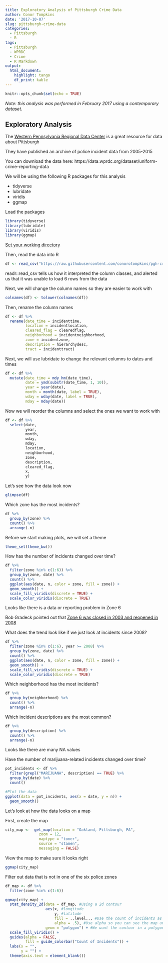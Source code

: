 ```yaml
---
title: Exploratory Analysis of Pittsburgh Crime Data
author: Conor Tompkins
date: '2017-10-07'
slug: pittsburgh-crime-data
categories:
  - Pittsburgh
  - R
tags:
  - Pittsburgh
  - WPRDC
  - Crime
  - R Markdown
output:
  html_document:
    highlight: tango
    df_print: kable
---
```


```r
knitr::opts_chunk$set(echo = TRUE)
```

*Note: this analysis was performed in February 2017 using a contemporary dataset.*

## Exploratory Analysis

The [Western Pennsylvania Regional Data Center](http://www.wprdc.org/) is a great resource for data about Pittsburgh

They have published an archive of police incident data from 2005-2015

You can download the data here: https://data.wprdc.org/dataset/uniform-crime-reporting-data

We will be using the following R packages for this analysis

- tidyverse
- lubridate
- viridis
- ggmap

Load the packages
```r
library(tidyverse)
library(lubridate)
library(viridis)
library(ggmap)
```

[Set your working directory](http://rprogramming.net/set-working-directory-in-r/)

Then, read the data into R
```r
df <- read_csv("https://raw.githubusercontent.com/conorotompkins/pgh-crime/master/archive-police-blotter.csv")
```
readr::read_csv tells us how it interpreted the column classes, and alerted us that it was unable to load 6 rows from the data

Next, we will change the column names so they are easier to work with
```r
colnames(df) <- tolower(colnames(df))
```

Then, rename the column names
```r
df <- df %>% 
  rename(date_time = incidenttime,
         location = incidentlocation,
         cleared_flag = clearedflag,
         neighborhood = incidentneighborhood,
         zone = incidentzone,
         description = hierarchydesc,
         tract = incidenttract)
```

Next, we will use lubridate to change the relevant columns to dates and times
```r
df <- df %>%
  mutate(date_time = mdy_hm(date_time),
         date = ymd(substr(date_time, 1, 10)),
         year = year(date),
         month = month(date, label = TRUE),
         wday = wday(date, label = TRUE),
         mday = mday(date))
```         

Now we will reorder the columns and select the ones we want to work with
```r
df <- df %>% 
  select(date, 
         year,
         month,
         wday,
         mday,
         location,
         neighborhood,
         zone,
         description,
         cleared_flag,
         x,
         y)
```         

Let's see how the data look now
```r
glimpse(df)
```

Which zone has the most incidents?
```r
df %>%
  group_by(zone) %>% 
  count() %>% 
  arrange(-n)
```

Before we start making plots, we will set a theme
```r
theme_set(theme_bw())
```

How has the number of incidents changed over time?
```r
df %>% 
  filter(zone %in% c(1:6)) %>% 
  group_by(zone, date) %>% 
  count() %>% 
  ggplot(aes(date, n, color = zone, fill = zone)) +
  geom_smooth() +
  scale_fill_viridis(discrete = TRUE) +
  scale_color_viridis(discrete = TRUE)
```

Looks like there is a data or reporting problem in Zone 6

Bob Gradeck pointed out that [Zone 6 was closed in 2003 and reopened in 2008](http://www.post-gazette.com/local/neighborhoods/2008/03/31/Police-manpower-tipped-to-West-End-s-Zone-6/stories/200803310145)

What does the trend look like if we just look at incidents since 2008?
```r
df %>% 
  filter(zone %in% c(1:6), year >= 2008) %>% 
  group_by(zone, date) %>% 
  count() %>% 
  ggplot(aes(date, n, color = zone, fill = zone)) +
  geom_smooth() +
  scale_fill_viridis(discrete = TRUE) +
  scale_color_viridis(discrete = TRUE)
```

Which neighborhood has the most incidents?
```r
df %>%
  group_by(neighborhood) %>% 
  count() %>% 
  arrange(-n)
```

Which incident descriptions are the most common?
```r
df %>%
  group_by(description) %>% 
  count() %>% 
  arrange(-n)
```
Looks like there are many NA values

Have the number of marijuana-related incidents changed over time?
```r
pot_incidents <- df %>%
  filter(grepl("MARIJUANA", description) == TRUE) %>%
  group_by(date) %>% 
  count() 

#Plot the data
ggplot(data = pot_incidents, aes(x = date, y = n)) +
  geom_smooth()
```

Let's look at how the data looks on a map

First, create the map
```r
city_map <-  get_map(location = "Oakland, Pittsburgh, PA",
               zoom = 12,
               maptype = "toner", 
               source = "stamen",
               messaging = FALSE)
```

View the map to make sure it looks right
```r
ggmap(city_map)
```

Filter out data that is not in one of the six police zones
```r
df_map <- df %>% 
  filter(zone %in% c(1:6))
```

```r
ggmap(city_map) +
  stat_density_2d(data = df_map, #Using a 2d contour
                  aes(x, #longitude
                      y, #latitude
                      fill = ..level.., #Use the count of incidents as the fill
                      alpha = .5), #Use alpha so you can see the map under the data
                  geom = "polygon") + #We want the contour in a polygon
  scale_fill_viridis() +
  guides(alpha = FALSE,
         fill = guide_colorbar("Count of Incidents")) +
  labs(x = "",
       y = "") +
  theme(axis.text = element_blank())
```